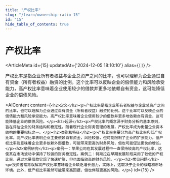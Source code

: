 ```yaml
---
title: "产权比率"
slug: "/learn/ownership-ratio-15"
id: "15"
hide_table_of_contents: true
---
```



# 产权比率

<ArticleMeta id={15} updatedAt={'2024-12-05 18:10:10'} alias={`[]`} />
<div className='border-solid border-b border-t-0 my-4 border-[var(--ifm-color-gray-300)]' />

产权比率是指企业所有者权益与企业总资产之间的比率，也可以理解为企业通过自有资金（所有者权益）融资的比例。这个比率可以反映企业的偿债能力和风险承受能力，高产权比率意味着企业使用较少的借款并更多地依赖自有资金，这可能降低企业的偿债风险。

<AIContent content={`<h2>定义</h2><p>产权比率是指企业所有者权益与企业总资产之间的比率，也可以理解为企业通过自有资金（所有者权益）融资的比例。这个比率可以反映企业的偿债能力和风险承受能力。高产权比率意味着企业使用较少的借款并更多地依赖自有资金，这可能降低企业的偿债风险。</p><h2>起源</h2><p>产权比率的概念源于财务分析的基本原则，旨在评估企业的财务结构和稳定性。随着现代企业财务管理的发展，产权比率成为衡量企业资本结构的重要指标之一。</p><h2>类别和特征</h2><p>产权比率主要分为高产权比率和低产权比率。高产权比率表明企业主要依赖自有资金，风险较低，但可能限制了企业的扩张能力。低产权比率则意味着企业更多依赖外部借款，可能带来更高的财务风险，但也可能促进更快的增长。</p><h2>案例研究</h2><p>案例一：苹果公司在其发展过程中一直保持较高的产权比率，这使其在市场波动中保持了较强的财务稳定性。案例二：特斯拉在早期发展阶段采用了较低的产权比率，通过大量借款实现了快速扩张，但也面临较高的财务风险。</p><h2>常见问题</h2><p>投资者常常误解高产权比率意味着企业缺乏增长潜力，实际上，这取决于企业的战略和市场环境。此外，低产权比率虽然可能带来高回报，但也伴随更高的风险。</p>`} id={15} />
